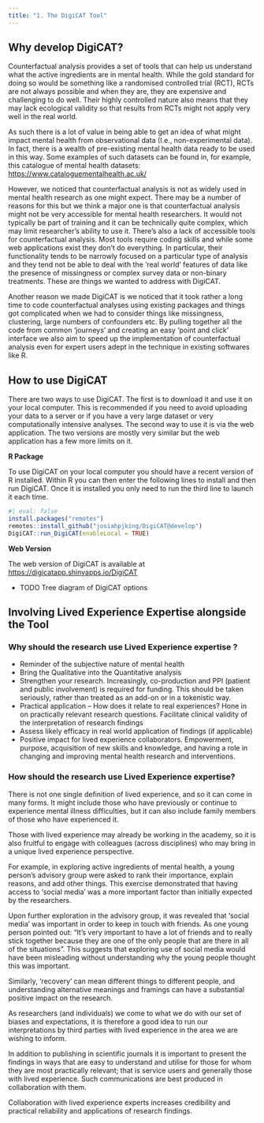 ---
title: "1. The DigiCAT Tool"
---

## Why develop DigiCAT?

Counterfactual analysis provides a set of tools that can help us understand what the active ingredients are in mental health. While the gold standard for doing so would be something like a randomised controlled trial (RCT), RCTs are not always possible and when they are, they are expensive and challenging to do well. Their highly controlled nature also means that they may lack ecological validity so that results from RCTs might not apply very well in the real world.  

As such there is a lot of value in being able to get an idea of what might impact mental health from observational data (I.e., non-experimental data). In fact, there is a wealth of pre-existing mental health data ready to be used in this way. Some examples of such datasets can be found in, for example, this catalogue of mental health datasets: [https://www.cataloguementalhealth.ac.uk/](https://www.cataloguementalhealth.ac.uk/){target="_blank"}  

However, we noticed that counterfactual analysis is not as widely used in mental health research as one might expect. There may be a number of reasons for this but we think a major one is that counterfactual analysis might not be very accessible for mental health researchers. It would not typically be part of training and it can be technically quite complex, which may limit researcher’s ability to use it. There’s also a lack of accessible tools for counterfactual analysis. Most tools require coding skills and while some web applications exist they don’t do everything. In particular, their  functionality tends to be narrowly focused on a particular type of analysis and they tend not be able to deal with the ‘real world’ features of data like the presence of missingness or complex survey data or non-binary treatments. These are things we wanted to address with DigiCAT.  

Another reason we made DigiCAT is we noticed that it took rather a long time to code  counterfactual analyses using existing packages and things got complicated when we had to consider things like missingness, clustering, large numbers of confounders etc.  By pulling together all the code from common ‘journeys’ and creating an easy ‘point and click’ interface we also aim to  speed up the implementation of counterfactual analysis even for expert users adept in the technique in existing softwares like R. 


## How to use DigiCAT

There are two ways to use DigiCAT. The first is to download it and use it on your local computer. This is recommended if you need to avoid uploading your data to a server or if you have a very large dataset or very computationally intensive analyses.  The second way to use it is via the web application. The two versions are mostly very similar but the web application has a few more limits on it.  

__R Package__  

To use DigiCAT on your local computer you should have a recent version of R installed. Within R you can then enter the following lines to install and then run DigiCAT. Once it is installed you only need to run the third line to launch it each time. 

```{r}
#| eval: false
install.packages("remotes") 
remotes::install_github("josiahpjking/DigiCAT@develop")
DigiCAT::run_DigiCAT(enableLocal = TRUE)
```

__Web Version__  

The web version of DigiCAT is available at [https://digicatapp.shinyapps.io/DigiCAT](https://digicatapp.shinyapps.io/DigiCAT){target="_blank"}  

- TODO Tree diagram of DigiCAT options 



## Involving Lived Experience Expertise alongside the Tool 

### Why should the research use Lived Experience expertise ?  

- Reminder of the subjective nature of mental health  
- Bring the Qualitative into the Quantitative analysis  
- Strengthen your research. Increasingly, co-production and PPI (patient and public involvement) is required for funding. This should be taken seriously, rather than treated as an add-on or in a tokenistic way.  
-	Practical application – How does it relate to real experiences? Hone in on practically relevant research questions. Facilitate clinical validity of the interpretation of research findings   
-	Assess likely efficacy in real world application of findings (if applicable)  
- Positive impact for lived experience collaborators. Empowerment, purpose, acquisition of new skills and knowledge, and having a role in changing and improving mental health research and interventions.  

### How should the research use Lived Experience expertise?

There is not one single definition of lived experience, and so it can come in many forms. It might include those who have previously or continue to experience mental illness difficulties, but it can also include family members of those who have experienced it.  

Those with lived experience may already be working in the academy, so it is also fruitful to engage with colleagues (across disciplines) who may bring in a unique lived experience perspective. 

For example, in exploring active ingredients of mental health, a young person’s advisory group were asked to rank their importance, explain reasons, and add other things. This exercise demonstrated that having access to ‘social media’ was a more important factor than initially expected by the researchers.  

Upon further exploration in the advisory group, it was revealed that ‘social media’ was important in order to keep in touch with friends. As one young person pointed out: “It's very important to have a lot of friends and to really stick together because they are one of the only people that are there in all of the situations”. This suggests that exploring use of social media would have been misleading without understanding why the young people thought this was important.  

Similarly, ‘recovery’ can mean different things to different people, and understanding alternative meanings and framings can have a substantial positive impact on the research.
 
As researchers (and individuals) we come to what we do with our set of biases and expectations, it is therefore a good idea to run our interpretations by third parties with lived experience in the area we are wishing to inform.
 

In addition to publishing in scientific journals it is important to present the findings in ways that are easy to understand and utilise for those for whom they are most practically relevant; that is service users and generally those with lived experience. Such communications are best produced in collaboration with them. 

Collaboration with lived experience experts increases credibility and practical reliability and applications of research findings.   


